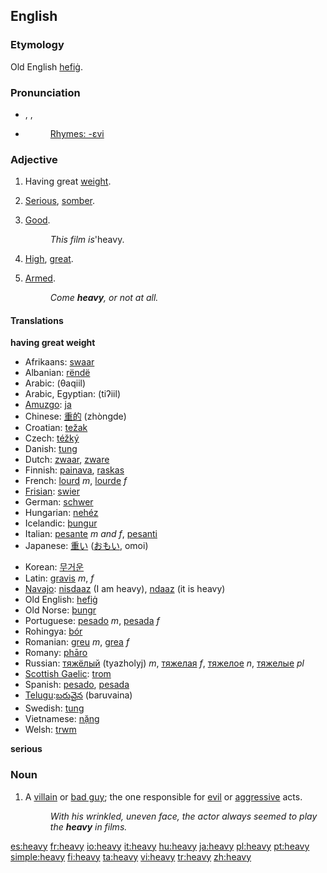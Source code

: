 ==English==

{{rank|company|sweet|duty|614|heavy|single|foot|beauty}}

===Etymology===
Old English [[hefig|hefiġ]].

===Pronunciation===
*{{AHD|hev'i}}, {{IPA|/ˈhɛvi/}}, {{SAMPA|/"hEvi/}}
*{{audio|en-us-heavy.ogg|Audio (US)}}
*:[[Rhymes:English:-ɛvi|Rhymes: -ɛvi]]

===Adjective===
{{en-adj|heavi}}

#{{italbrac|of a physical object}} Having great [[weight]].
#{{italbrac|of a topic}} [[serious|Serious]], [[somber]].
#{{context|UK|slang}} [[Good]]. 
#:''This film is '''heavy''.''
#{{italbrac|of a rate of flow}} [[high|High]], [[great]].
#{{context|UK|slang}} [[Armed]]. 
#:''Come '''heavy''', or not at all.''

====Translations====
'''having great weight'''
{{top}}
*Afrikaans: [[swaar]]
*Albanian: [[rëndë]]
*Arabic: {{ARchar|[[ثقيل]]}} (θaqiil)
*Arabic, Egyptian: {{ARchar|[[تقيل]]}} (tiʔiil)
*[[Amuzgo]]: [[ja]]
*Chinese: [[重的]] (zhòngde)
*Croatian: [[težak]]
*Czech: [[téžký]]
*Danish: [[tung]]
*Dutch: [[zwaar]], [[zware]]
*Finnish: [[painava]], [[raskas]]
*French: [[lourd]] ''m'', [[lourde]] ''f''
*[[Frisian]]: [[swier]]
*German: [[schwer]]
*Hungarian: [[nehéz]]
*Icelandic: [[þungur]]
*Italian: [[pesante]] ''m and f'', [[pesanti]]
*Japanese: [[重い]] ([[おもい]], omoi)
{{mid}}
*Korean: [[무거운]]
*Latin: [[gravis]] ''m'', ''f''
*[[Navajo]]: [[nisdaaz]] (I am heavy), [[ndaaz]] (it is heavy)
*Old English: [[hefig|hefiġ]]
*Old Norse: [[þungr]]
*Portuguese: [[pesado]] ''m'', [[pesada]] ''f''
*Rohingya: [[bór]]
*Romanian: [[greu]] ''m'', [[grea]] ''f''
*Romany: [[phāro]]
*Russian: [[тяжелый|тяжёлый]] (tyazholyj) ''m'', [[тяжелая]] ''f'', [[тяжелое]] ''n'', [[тяжелые]] ''pl''
*[[Scottish Gaelic]]: [[trom]]
*Spanish: [[pesado]], [[pesada]]
*[[Telugu]]:[[బరువైన]] (baruvaina)
*Swedish: [[tung]]
*Vietnamese: [[nặng]]
*Welsh: [[trwm]]
{{bottom}}

'''serious'''
{{top}}
{{mid}}
{{bottom}}

===Noun===
{{en-noun}}
# A [[villain]] or [[bad guy]]; the one responsible for [[evil]] or [[aggressive]] acts.
#:''With his wrinkled, uneven face, the actor always seemed to play the '''heavy''' in films.''

[[es:heavy]]
[[fr:heavy]]
[[io:heavy]]
[[it:heavy]]
[[hu:heavy]]
[[ja:heavy]]
[[pl:heavy]]
[[pt:heavy]]
[[simple:heavy]]
[[fi:heavy]]
[[ta:heavy]]
[[vi:heavy]]
[[tr:heavy]]
[[zh:heavy]]